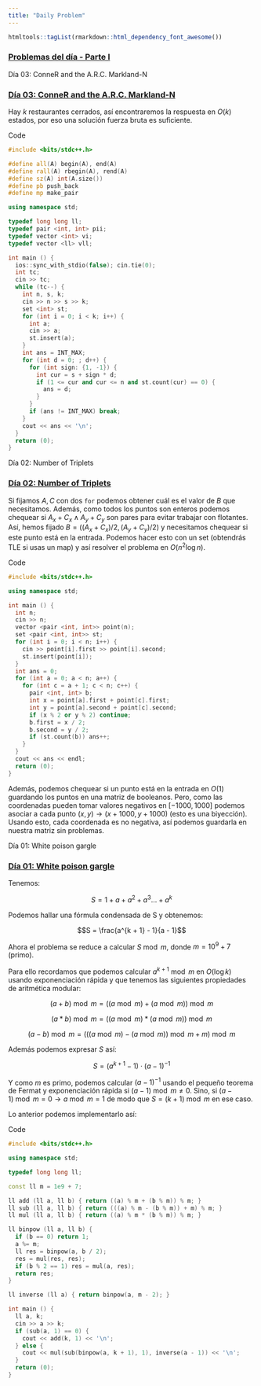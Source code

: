 ---
title: "Daily Problem"
---

```{r setup, include=FALSE}
htmltools::tagList(rmarkdown::html_dependency_font_awesome())
```

### [Problemas del día - Parte I](https://vjudge.net/contest/353445)


<!-- Begins problem problem-03 -->
<div class="card" id="problem-03">
<div class="collapsed solution-title" type="button" data-toggle="collapse" data-target="#collapseProblemproblem-03" aria-expanded="false" aria-controls="collapseTwo">
<!-- title -->
  <i class="fas fa-caret-right"></i> <p class="title">Día 03: ConneR and the A.R.C. Markland-N</p>
</div>
<!-- begin body -->
<div id="collapseProblemproblem-03" class="collapse">
<div class="card-body solution-body">

### <a href="https://codeforces.com/problemset/problem/1293/A" target="_blank">Día 03: ConneR and the A.R.C. Markland-N</a>

Hay $k$ restaurantes cerrados, así encontraremos la respuesta en $O(k)$
estados, por eso una solución fuerza bruta es suficiente.

  <!-- begin code -->
  <div class="collapsed code-title" type="button" data-toggle="collapse" data-target="#codeProblemproblem-03" aria-expanded="false" aria-controls="collapseTwo">
  <!-- title -->
  <i class="fas fa-caret-right"></i> <p class="title">Code</p>
  </div>
  <div id="codeProblemproblem-03" class="collapse">

```c++
#include <bits/stdc++.h>

#define all(A) begin(A), end(A)
#define rall(A) rbegin(A), rend(A)
#define sz(A) int(A.size())
#define pb push_back
#define mp make_pair

using namespace std;

typedef long long ll;
typedef pair <int, int> pii;
typedef vector <int> vi;
typedef vector <ll> vll;

int main () {
  ios::sync_with_stdio(false); cin.tie(0);
  int tc;
  cin >> tc;
  while (tc--) {
    int n, s, k;
    cin >> n >> s >> k;
    set <int> st;
    for (int i = 0; i < k; i++) {
      int a;
      cin >> a;
      st.insert(a);
    }
    int ans = INT_MAX;
    for (int d = 0; ; d++) {
      for (int sign: {1, -1}) {
        int cur = s + sign * d;
        if (1 <= cur and cur <= n and st.count(cur) == 0) {
          ans = d;
        }
      }
      if (ans != INT_MAX) break;
    }
    cout << ans << '\n';
  }
  return (0);
}
```

  </div>
  <!-- ends code -->

</div>
</div>
</div>
<!-- ends problem problem-03 -->




<!-- Begins problem problem-02 -->
<div class="card" id="problem-02">
<div class="collapsed solution-title" type="button" data-toggle="collapse" data-target="#collapseProblemproblem-02" aria-expanded="false" aria-controls="collapseTwo">
<!-- title -->
  <i class="fas fa-caret-right"></i> <p class="title">Día 02: Number of
  Triplets</p>
</div>
<!-- begin body -->
<div id="collapseProblemproblem-02" class="collapse">
<div class="card-body solution-body">

### <a href="https://codeforces.com/problemset/problem/181/B" target="_blank">Día 02: Number of Triplets</a>

Si fijamos $A, C$ con dos `for` podemos obtener cuál es el valor de $B$ que
necesitamos. Además, como todos los puntos son enteros podemos chequear si
$A_x + C_x \land A_y + C_y$ son pares para evitar trabajar con flotantes. Así,
hemos fijado $B = ((A_x + C_x) / 2, (A_y + C_y) / 2)$ y necesitamos chequear si
este punto está en la entrada. Podemos hacer esto con un set (obtendrás TLE si
usas un map) y así resolver el problema en $O(n^2 \log n)$.

  <!-- begin code -->
  <div class="collapsed code-title" type="button" data-toggle="collapse" data-target="#codeProblemproblem-02" aria-expanded="false" aria-controls="collapseTwo">
  <!-- title -->
  <i class="fas fa-caret-right"></i> <p class="title">Code</p>
  </div>
  <div id="codeProblemproblem-02" class="collapse">

```c++
#include <bits/stdc++.h>

using namespace std;

int main () {
  int n;
  cin >> n;
  vector <pair <int, int>> point(n);
  set <pair <int, int>> st;
  for (int i = 0; i < n; i++) {
    cin >> point[i].first >> point[i].second;
    st.insert(point[i]);
  }
  int ans = 0;
  for (int a = 0; a < n; a++) {
    for (int c = a + 1; c < n; c++) {
      pair <int, int> b;
      int x = point[a].first + point[c].first;
      int y = point[a].second + point[c].second;
      if (x % 2 or y % 2) continue;
      b.first = x / 2;
      b.second = y / 2;
      if (st.count(b)) ans++;
    }
  }
  cout << ans << endl;
  return (0);
}
```

  </div>
  <!-- ends code -->

Además, podemos chequear si un punto está en la entrada en $O(1)$ guardando los
puntos en una matriz de booleanos. Pero, como las coordenadas pueden tomar
valores negativos en $[-1000, 1000]$ podemos asociar a cada punto $(x, y) \to
(x + 1000, y + 1000)$ (esto es una biyección). Usando esto, cada coordenada es
no negativa, así podemos guardarla en nuestra matriz sin problemas.

</div>
</div>
</div>
<!-- ends problem problem-02 -->




<!-- Begins problem problem-01 -->
<div class="card" id="problem-01">
<div class="collapsed solution-title" type="button" data-toggle="collapse" data-target="#collapseProblemproblem-01" aria-expanded="false" aria-controls="collapseTwo">
<!-- title -->
  <i class="fas fa-caret-right"></i> <p class="title">Día 01: White poison gargle</p>
</div>
<!-- begin body -->
<div id="collapseProblemproblem-01" class="collapse">
<div class="card-body solution-body">

### <a href="https://vjudge.net/problem/Gym-247724E" target="_blank">Día 01: White poison gargle</a>

Tenemos:

$$S = 1 + a + a^2 + a^3\dots + a^k$$

Podemos hallar una fórmula condensada de S y obtenemos:

$$S = \frac{a^{k + 1} - 1}{a - 1}$$

Ahora el problema se reduce a calcular $S \bmod m$, donde $m = 10^9 + 7$ (primo).

Para ello recordamos que podemos calcular $a^{k + 1} \bmod m$ en $O(\log k)$
usando exponenciación rápida y que tenemos las siguientes propiedades de
aritmética modular:

$$(a + b) \bmod m = ((a \bmod m) + (a \bmod m)) \bmod m$$

$$(a * b) \bmod m = ((a \bmod m) * (a \bmod m)) \bmod m$$

$$(a - b) \bmod m = (((a \bmod m) - (a \bmod m)) \bmod m + m) \bmod m$$

Además podemos expresar $S$ así:

$$S = (a^{k + 1} - 1) \cdot (a - 1)^{-1}$$

Y como $m$ es primo, podemos calcular $(a - 1)^{-1}$ usando el pequeño teorema
de Fermat y exponenciación rápida si $(a - 1) \bmod m \not = 0$. Sino, si $(a
- 1) \bmod m = 0 \to a \bmod m = 1$ de modo que $S = (k + 1) \bmod m$ en ese caso.

Lo anterior podemos implementarlo así:

  <!-- begin code -->
  <div class="collapsed code-title" type="button" data-toggle="collapse" data-target="#codeProblemproblem-01" aria-expanded="false" aria-controls="collapseTwo">
  <!-- title -->
  <i class="fas fa-caret-right"></i> <p class="title">Code</p>
  </div>
  <div id="codeProblemproblem-01" class="collapse">

```c++
#include <bits/stdc++.h>

using namespace std;

typedef long long ll;

const ll m = 1e9 + 7;

ll add (ll a, ll b) { return ((a) % m + (b % m)) % m; }
ll sub (ll a, ll b) { return (((a) % m - (b % m)) + m) % m; }
ll mul (ll a, ll b) { return ((a) % m * (b % m)) % m; }

ll binpow (ll a, ll b) {
  if (b == 0) return 1;
  a %= m;
  ll res = binpow(a, b / 2);
  res = mul(res, res);
  if (b % 2 == 1) res = mul(a, res);
  return res;
}

ll inverse (ll a) { return binpow(a, m - 2); }

int main () {
  ll a, k;
  cin >> a >> k;
  if (sub(a, 1) == 0) {
    cout << add(k, 1) << '\n';
  } else {
    cout << mul(sub(binpow(a, k + 1), 1), inverse(a - 1)) << '\n';
  }
  return (0);
}
```

  </div>
  <!-- ends code -->

</div>
</div>
</div>
<!-- ends problem problem-01 -->




